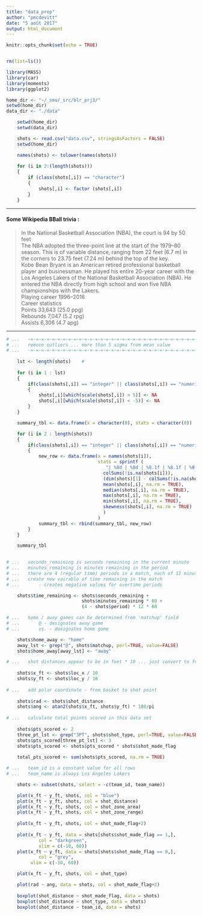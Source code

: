 ```yaml
---
title: "data_prep"
author: "pmcdevitt"
date: "5 août 2017"
output: html_document
---
```


```r

knitr::opts_chunk$set(echo = TRUE)


rm(list=ls())

library(MASS)
library(car)
library(moments)
library(ggplot2)

home_dir <- "~/_smu/_src/blr_prj3/"
setwd(home_dir)
data_dir <- "./data"

```


```r

	setwd(home_dir)
	setwd(data_dir)

	shots <- read.csv("data.csv", stringsAsFactors = FALSE)
	setwd(home_dir)

	names(shots) <- tolower(names(shots))
	
	for (i in 2:(length(shots)))
	{
		if (class(shots[,i]) == "character")
		{
			shots[,i] <- factor (shots[,i])
		}
	}
```

***  

####	Some Wikipedia BBall trivia :
> In the National Basketball Association (NBA), the court is 94 by 50 feet  
The NBA adopted the three-point line at the start of the 1979–80 season. This is of variable distance, ranging from 22 feet (6.7 m) in the corners to 23.75 feet (7.24 m) behind the top of the key.  
Kobe Bean Bryant is an American retired professional basketball player and businessman. He played his entire 20-year career with the Los Angeles Lakers of the National Basketball Association (NBA). He entered the NBA directly from high school and won five NBA championships with the Lakers.  
Playing career 	1996–2016  
Career statistics  
Points 	33,643 (25.0 ppg)  
Rebounds 	7,047 (5.2 rpg)  
Assists 	6,306 (4.7 apg)  

***  

```r

# ...	-=-=-=-=-=-=-=-=-=-=-=-=-=-=-=-=-=-=-=-=-=-=-=-=-=-=-=-=-=-=-=-=-=-=-=-=-
# ...	remove outliers ... more than 5 sigma from mean value
# ...	-=-=-=-=-=-=-=-=-=-=-=-=-=-=-=-=-=-=-=-=-=-=-=-=-=-=-=-=-=-=-=-=-=-=-=-=-
	
	lst <- length(shots)	#
	
	for (i in 1 : lst)
	{
		if(class(shots[,i]) == "integer" || class(shots[,i]) == "numeric")
		{
			shots[,i][which(scale(shots[,i]) > 5)] <- NA
			shots[,i][which(scale(shots[,i]) < -5)] <- NA
		}
	}

```


```r

	summary_tbl <- data.frame(x = character(0), stats = character(0))

	for (i in 2 : length(shots))
	{
		if(class(shots[,i]) == "integer" || class(shots[,i]) == "numeric")
		{
			new_row <- data.frame(x = names(shots[i]),
								  stats = sprintf (
								  	 "| %8d | %8d | %8.1f | %8.1f | %8.1f | %8.1f | %8.3f | ", 
									colSums(!is.na(shots[i])),
									(dim(shots)[1] - colSums(!is.na(shots[i]))),
								  	mean(shots[,i], na.rm = TRUE),
								  	median(shots[,i], na.rm = TRUE),
								  	max(shots[,i], na.rm = TRUE),
								  	min(shots[,i], na.rm = TRUE),
								  	skewness(shots[,i], na.rm = TRUE)
								  	)
								  )
			summary_tbl <- rbind(summary_tbl, new_row)
		}
	}

	summary_tbl
	
```


```r

# ...	seconds_remaining is seconds remaining in the current minute
# ...	minutes_remaining is minutes remaining in the period
# ...	there are 4 (regular time) periods in a match, each of 12 minutes
# ...	create new vairable of time remaining in the match
# ...		- creates negative values for overtime periods

	shots$time_remaining <- shots$seconds_remaining +
							shots$minutes_remaining * 60 +
							(4 - shots$period) * 12 * 60

# ...	home / away games can be determined from 'matchup' field
# ...		@ - designates away game
# ...		vs. - designates home game

	shots$home_away <- "home"
	away_lst <- grep("@", shots$matchup, perl=TRUE, value=FALSE)
	shots$home_away[away_lst] <- "away"

# ...	shot distances appear to be in feet * 10 ... just convert to feet
	
	shots$x_ft <- shots$loc_x / 10
	shots$y_ft <- shots$loc_y / 10
	
# ...	add polar coordinate - from basket to shot point
	
	shots$rad <- shots$shot_distance
	shots$ang <- atan2(shots$x_ft, shots$y_ft) * 180/pi 
	
# ...	calculate total points scored in this data set
	
	shots$pts_scored <- 2
	three_pt_lst <- grep("3PT", shots$shot_type, perl=TRUE, value=FALSE)
	shots$pts_scored[three_pt_lst] <- 3
	shots$pts_scored <- shots$pts_scored * shots$shot_made_flag
	
	total_pts_scored <- sum(shots$pts_scored, na.rm = TRUE)

```

```r

# ...	team_id is a constant value for all rows
# ...	team_name is always Los Angeles Lakers

	shots <- subset(shots, select = -c(team_id, team_name))

```

```r

	plot(x_ft ~ y_ft, shots, col = "blue")
	plot(x_ft ~ y_ft, shots, col = shot_distance)
	plot(x_ft ~ y_ft, shots, col = shot_zone_area)
	plot(x_ft ~ y_ft, shots, col = shot_zone_range)
	
	plot(x_ft ~ y_ft, shots, col = shot_made_flag+2)
	
	plot(x_ft ~ y_ft, data = shots[shots$shot_made_flag == 1,],
		 	col = "darkgreen",
		 	xlim = c(-10, 60))
	plot(x_ft ~ y_ft, data = shots[shots$shot_made_flag == 0,],
		 	col = "grey",
		 xlim = c(-10, 60))

	plot(x_ft ~ y_ft, shots, col = shot_type)

	plot(rad ~ ang, data = shots, col = shot_made_flag+2)
	
	boxplot(shot_distance ~ shot_made_flag, data = shots)
	boxplot(shot_distance ~ shot_type, data = shots)
	boxplot(shot_distance ~ team_id, data = shots)

```
